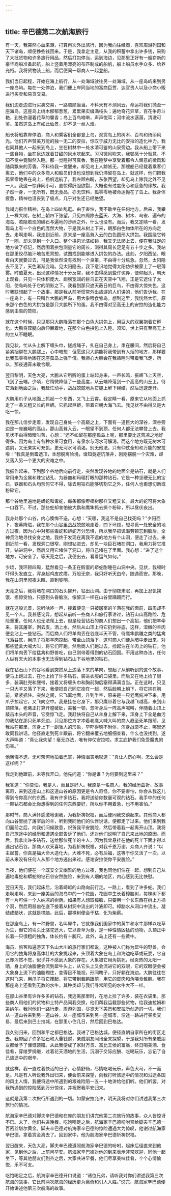 ```yaml
---
---
---
```

title: 辛巴德第二次航海旅行
---




有一天，我突然心血来潮，打算再次外出旅行，因为我向往经商，喜欢周游列国和天下诸岛，顺便挣些钱回来。于是，我拿定主意，从我的积蓄中拿出许多钱，采购了大批货物和许多旅行用品，然后打包停当，运到海边，见那里正好有一艘崭新的豪华商船准备起航，船上竖着用漂亮的布匹制成的船帆，船上船员水手众多、给养充裕。我将货物装上船，而后便同一帮商人一起登船。

我们当日起程，开始在海上航行，从一处海域驶往另一处海域，从一座岛屿来到另一座岛屿。每在一处停泊，我们便上岸同当地的富商巨贾、达官贵人以及小商小贩进行买卖和易货交易。

我们边走边进行买卖交易，一路顺顺当当。不料天有不测风云，命运将我们抛至一座海岛。这座岛上树木郁郁葱葱，累累果实缀满枝头；遍地奇花异草，百花争奇斗艳，到处弥漫着花草的馨香；岛上百鸟啼啭，声声悦耳；河中流水潺潺，清澈可鉴。虽然这岛上有如此仙景，却不见一丝人烟。

船长将船靠岸停泊，商人和乘客们全都登上岛，观赏岛上的树木、百鸟和绮丽风光。他们齐声赞美万能的独一无二的安拉，惊叹于威力无比的安拉的造化神力。我也同其他人一起来到岛上，坐在树林中一处水清可鉴的山泉旁边。我从船上带下来一些食物，坐在泉边就着甘甜的泉水吃起来。习习微风吹来，我顿感十分惬意，不知不觉中竟酣然入睡。那一觉睡得可真香，我在睡梦中享受着那令人惬意的微风和随风飘来的芳香。不料待我一觉醒来，却见岛上人踪皆无，那艘船已经载着乘客们离去，他们中的众多商人和船员们谁也没想到我仍滞留在岛上。就这样，他们把我孤零零地丢在岛上，扬帆远航了。我左顾右盼，东张西望，却见岛上除我之外不见一人。我这一惊非同小可，直惊得肝胆欲裂，大概也有过度伤心和疲惫的缘故。我孑然一身，一无所有，既无食品，亦无饮料，孤零零地被命运抛在了岛上。我身体疲惫，精神也沮丧到了极点，几乎对生还已经绝望。

我竭力振作精神，在岛上四处乱逛。由于害怕，我不敢坐在任何地方。后来，我攀上一棵大树，在树上朝四下张望。只见四周除去蓝天、大海、树木、鸟雀、遍布的海岛、若隐若现的礁石与遍地的沙砾之外，什么也没有。而后，我又定睛一看，发现岛上有一个白色的庞然大物，于是我从树上下来，朝那白色物体所在的方向走去。走啊走啊，我走到近前，原来是一座高耸入云的白色圆形大拱包。我围绕它转了一圈，却未见到一个入口。整个拱包光洁如镜，我又无法爬上去，便在我驻足的地方做了标记，然后围着拱包测量它的周长，测得其周长足足有五十步之多。我站在那里绞尽脑汁地苦思冥想，试图找到能够进入拱包的办法。此刻，夕阳西坠，眼看白天就要过去，可是我依然没有找到一个良策，不由得十分焦急。忽然，太阳隐去不见了，天色渐渐变暗。见太阳隐去，我下意识地觉得太阳仿佛被蒙上了一层薄雾。时值夏天，出现这种情况十分反常，我不由得感到些许诧异，便仰起头，朝天上观看。只见一只体积庞大、翅膀宽阔的巨鸟正在天空中飞翔，正是它遮住了太阳，使岛屿处于它的阴影之下。我看到那只遮天蔽日的巨鸟，不由得大惊失色，这时我联想起了一个故事。那是我从前听惯常外出旅游的人们讲的，他们告诉我，在一座岛上，有一只叫作大鹏的巨鸟，用大象喂食雏鸟。想到这里，我恍然大悟，原来那个白色的大拱包是那只大鹏所下的蛋。我不由得对至高无上的安拉的造化能力感到由衷的赞叹。

就在这个时候，只见那只大鹏降落在那个白色大拱包上，用巨大的双翼抱着它孵化。大鹏将双腿向后伸展着地，在那个白色拱包上入睡。须知，世上只有至高无上的主从不睡眠。

我见状，忙从头上解下缠头巾，搓成绳子，扎在自己身上，束在腰间，然后将自己紧紧捆绑在大鹏腿上，心中暗想：但愿这只大鹏能将我带到有人烟的地方，那样要比我孤零零地困在这座孤岛上强千倍。我担心大鹏会在我熟睡时带着我飞走，所以，那夜通宵未敢合眼。

翌日黎明，天色大亮，大鹏从它所孵的蛋上站起身来，一声长鸣，振翅飞上天空，飞到了云端。少顷，它稍微降低了一些高度，从云端降落到一个高高的山丘上。待它落到地面之后，我赶忙动手，战战兢兢地从它腿上解下绳结，然后迅速走开。

大鹏用爪子从地面上抓起一个东西，又飞上云霄。我定睛一看，原来它从地面上抓走了一条又粗又长的巨蟒。它抓起巨蟒，带着它朝大海飞去。我见状不由得又是大吃一惊。

我在那儿信步走着，发现自己身处一个高巅之上，下面有一道巨大的深谷，深谷旁边是一座巍峨的高山，那山高耸入云，一眼望不到顶，任何人都无法攀登上去。我见状不由得暗暗叫苦，心想：“还不如留在那座孤岛上呢，那里要比这荒凉之地好得多。因为岛上有各种水果可食用，有泉水与河水可解渴，而这个地方既无树木可遮阴，又无果实可充饥，更无河水可消渴。别无他法，只有仰仗全知和万能的安拉啦！”我真是倒霉透顶，本想脱离险境，谁知竟避坑落井，刚刚摆脱一个灾难，却又落入另一个更大的灾难之中。

我振作起来，下到那个谷地后向前行走，突然发现谷地的地面全是钻石，就是人们常用来为金属和珠宝钻孔、为器皿和玛瑙打眼的那种钻石，它是一种坚硬无比的宝石，铁器和石头均奈何它不得，除去用铅石能够切割它之外，任何人也甭想切断或粉碎它。

那个谷地里遍地是蟒蛇和毒蛇，每条都像枣椰树那样又粗又长。最大的蛇可将大象一口吞下。不过，那些蛇却害怕被大鹏和鹰隼抓去撕个粉碎，所以昼伏夜出。

我身处那个山谷，内心懊悔不迭。心想：“天哪，我这不是自己找死吗？”夕阳西下，夜幕降临，我在那个山谷里战战兢兢地走着，四下环顾，想寻觅一处安全的地方过夜。因为心中对那些毒蛇和蟒蛇万分恐惧，所以我早把饥渴劳顿忘到脑后，全神贯注地寻找安身之地。我终于发现在离我不远的地方有个山洞，便走了过去。来到近前一看，发现洞口很窄，刚想钻进去，却见一块巨石堵在洞口，我用力将它推开，钻进洞中，然后又用它堵住了洞口，将自己堵在了里面。我心想：“进了这个地方，可安全了。等天亮之后，我便出去，看看运气如何。”

少顷，我环顾四周，猛然看见一条正在孵蛋的蟒蛇酣睡在山洞中央。见状，我顿时吓得头发直立，浑身起鸡皮疙瘩。万般无奈，我只好听天由命，随遇而安。那晚，我在山洞里彻夜未眠，直到黎明。

天亮之后，我将堵在洞口的石头挪开，钻出山洞。由于彻夜未眠，再加上忍饥挨饿、担惊受怕，只感到头昏脑涨，像醉汉一样在山谷里蹒跚而行。

就在这般光景，忽听咕咚一声，接着便见一只被屠宰的羊落在我的面前，四周却不见一个人。我甚感诧异，想起从前听一些商人和旅行家讲过，钻石山山高路险、危险重重，任何人也无法爬上去，但是经营钻石的商人们想出一个高招，他们把羊牵来，将其屠宰，剥去皮，洒上水，然后从山顶上将它扔到谷底，这样，湿嫩的羊肉便会沾上一些钻石。而后商人们将羊肉丢在谷底半天不管，待鹰隼鹏雕之类的猛禽飞落谷底，用爪子将那羊肉掠起，带至山顶落下，这时商人们便从暗中走出来，对那些猛禽大喊大叫，将它们吓跑。然后商人们跑过去，捡起沾在羊肉上的钻石。他们将羊肉丢下给猛禽和野兽吃，自己则带着得到的钻石回国。不用这种办法，任何人纵有天大的本事也无法得到钻石山下谷地里的钻石。

我在钻石山下的谷地看到突然从上边落下来的羊肉，想起了从前听到的这个故事，便马上跑过去，在地上捡了许多钻石，装进衣服的口袋里。而后又在地上捡了很多，装满肚兜和腰带，接着又将缠头巾和胸前胸后塞得满满当当。正在这时，只见一只大羊又落了下来，我便把自己同它拴在一起，然后脸朝上躺下，将它抱在胸前，紧紧抓住。突然之间，它飞离地面，升到半空，原来是一只老鹰俯冲下来，用爪子掠起它，又飞向空中。我悬挂在它身下，那只鹰带着它与我越飞越高，来到山顶降落，老鹰正打算开膛破肚，美餐一顿，忽听身后一阵高声喊叫，伴随着山顶上敲击木头的声音，它受惊飞走。我赶快将自己从羊身上解下来，浑身上下全是血污的我站在那只死羊旁边，只见那位方才冲着老鹰大喊大叫的商人趋至死羊跟前，见我站在那里，浑身上下一副骇人的形象，早吓得魂不附体，浑身战栗不止，哪里还敢同我讲话。他径直走到死羊跟前，将它翻来覆去地细细查看，什么也没找到，遂大声叫道：“真让我失望！毫无办法，唯有仰仗安拉啦。求主庇护我们免受魔鬼的伤害。”

他懊悔不迭，无可奈何地拍着巴掌，神情沮丧地叹道：“真让人伤心啊，怎么会是这样呢？”

我走到他跟前，未等我开口，他先问道：“你是谁？为何要到这里来？”

我答道：“你莫怕，我是人，而且是好人。我原是一名商人，我的经历曲折、故事离奇，来到这座山上和这道山谷的原因更是令人奇怪。你不要害怕，你会从我这儿得到令你高兴的东西。我有许多钻石，我将送给你数量可观的钻石。我手中的任何一颗钻石都会比你想得到的任何东西要好，所以你不用着急，也不用害怕。”

那时节，商人满怀感激地谢我，为我祈祷祝福，而后便同我交谈起来。其他商人都向山谷里抛了屠宰后的羊，听到我同他们的伙伴说话，便都走了过来。他们来到我们面前之后，向我们问候致意，祝贺我平安脱险，然后带着我一起离开山顶。我将自己旅途中的经历和遭遇全部告诉了他们，还对他们说明了自己来此地的原因。而后，我拿出许多钻石，送给那位死羊的主人，因为我曾悬挂在他的死羊下面才得以逃出钻石谷。那商人欢天喜地，为我祈祷祝福，对我千恩万谢。众商人齐说：“以主起誓，你真是福大命大造化大。大难不死，必有后福，这等于你又活了一次。以前从来没有任何人从那个地方逃出来过。感谢安拉使你平安脱险。”

当夜，他们便在一个既安全又幽雅的地方过夜，我也同他们住在一起。想到自己从遍地毒蛇和蟒蛇的钻石谷安然脱险，来到有人烟的地区，内心感到无比快慰。

翌日天亮，我们起床后，沿着崎岖的山路向前行走。一路上，看到了许多蛇。我们走啊走啊，来到一座美丽的海岛中的一个花园，花园中生长着樟脑树，每棵树下都有一片可供一个人纳凉的树荫。如果有人想取樟脑，只要用一个长东西在树上方捅个洞，然后用器皿在底下接着从树洞中流出的汁液即可。樟脑水从洞口中流出，凝结成蜡状，这就是樟脑。此后，那棵树便会干枯，化为柴薪。

在那座岛上，有一种野兽，名叫犀牛，它就像我们国家中的黄牛和水牛那样以吃草为生，但它的块头比骆驼还大，它以青草为食，是一种性情凶猛的动物，头顶正中长着一只很粗的独角，体长约有十腕尺。此外，岛上还有一些黄牛。

海员、旅客和遍游天下名山大川的旅行家们都说，这种被人们称为犀牛的野兽，会用它的独角将身高体壮的大象挑起来，头顶着大象在岛上和海边吃草或玩耍，它自己却浑然不觉，似乎并不感到大象的存在。大象被它用角挑死，经炎热的太阳一晒，身上的油脂便会流到犀牛头上，从它头上又会流进它的双眼，它的双眼便会被大象身上流下的油脂糊住，变得目不能视，形同瞎子，只好躺在海边。大鹏往往在这时飞来，用爪子将它攫起，将它带到雏鹏跟前，用它的皮肉和角喂食雏鹏。我在那座岛上还看到无数的水牛，其种类却与我们寻常所见的水牛大不一样。

在那山谷里有许许多多的钻石，我逃离那里时，在地上捡了许多，装在衣袋里，那些商人用他们的货物和土特产品同我交换，他们帮我运载那些货物，给我迪拉姆和第纳尔。我同他们一路行走，周游列国，尽览天下美景和安拉所创造的一切。我们从一道山谷来到另一道山谷，从一座城市来到另一座城市，沿途一路进行买卖交易，最后来到巴士拉城，在那里小住几日，然后回到巴格达。

我久别归来，回到和平之都巴格达。我进了巴格达城，便径直朝自家所在的街区走去。我带回了许多钻石和大量钱财，亲戚朋友闻讯全来探望，于是我对所有亲戚朋友都给予了慷慨馈赠。从此我便成了家财万贯、富比王侯的富翁，终日喝美酒、食佳肴，穿绫罗绸缎，过着花天酒地的生活，沉溺于交际应酬、吃喝玩乐，忘记了自己旅途中的艰辛。

就这样，我一直过着快活的日子，心情舒畅，尽情吃喝玩乐，声色犬马，不一而足。凡是有人听说我外出归来，便会前来探望，向我打听旅途中的情况和沿途各国的风土人情，我便将途中所遇到的艰难险阻一五一十地讲给他们听。他们听罢，对我所遇到的惊险感到万分惊诧，并祝贺我平安归来。

这就是我第二次旅行所遇到的一切。如蒙安拉允许，明天我将对你们讲述我第三次旅行的情况。



航海家辛巴德对脚夫辛巴德和在座的朋友们讲完他第二次旅行的故事，众人皆惊讶不已。末了，他们共进晚餐。吃饱喝足之后，航海家辛巴德吩咐赏给脚夫辛巴德一百密丝堪尔黄金。脚夫辛巴德对航海家辛巴德的惊险遭遇大为惊叹，他谢过航海家辛巴德，拿着赏金离去了。回到家中，他为航海家辛巴德祈祷祝福。

翌日醒来，天色大亮，脚夫辛巴德遵照航海家辛巴德的吩咐，起床后径直来到他家，见到他之后，上前问早安。航海家辛巴德对他的到来表示非常欢迎，同他一起坐下，等其他朋友们到齐之后，大家共进早餐，他们尽享美味佳肴，个个心情愉悦，乐不可支。

吃饱喝足之后，航海家辛巴德开口说道：“诸位兄弟，请听我对你们讲述我第三次航海的故事，它比前两次航海的经历更为离奇和引人入胜。”说完，航海家辛巴德便开始讲述他第三次航海的故事。